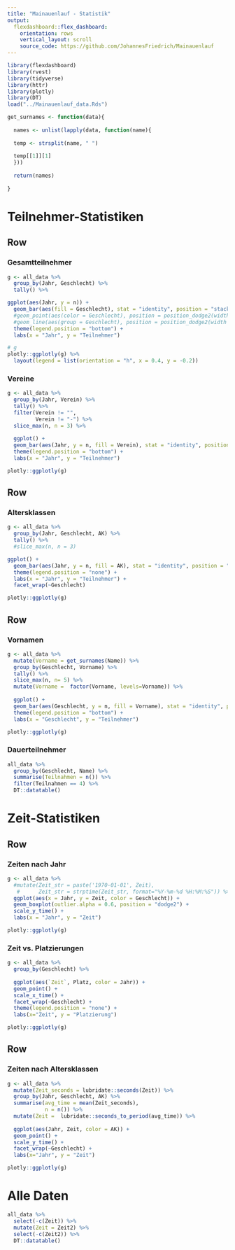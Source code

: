 ```yaml
---
title: "Mainauenlauf - Statistik"
output: 
  flexdashboard::flex_dashboard:
    orientation: rows
    vertical_layout: scroll
    source_code: https://github.com/JohannesFriedrich/Mainauenlauf
---
```


```r
library(flexdashboard)
library(rvest)
library(tidyverse)
library(httr)
library(plotly)
library(DT)
load("../Mainauenlauf_data.Rds")
```

```r
get_surnames <- function(data){
  
  names <- unlist(lapply(data, function(name){
  
  temp <- strsplit(name, " ")
  
  temp[[1]][1]
  }))
  
  return(names)
  
}
```


Teilnehmer-Statistiken
=======================================================================

Row
-----------------------------------------------------------------------

### Gesamtteilnehmer {data-width=300} 

```r
g <- all_data %>% 
  group_by(Jahr, Geschlecht) %>% 
  tally() %>% 

ggplot(aes(Jahr, y = n)) + 
  geom_bar(aes(fill = Geschlecht), stat = "identity", position = "stack") +
  #geom_point(aes(color = Geschlecht), position = position_dodge2(width = 1)) +
  #geom_line(aes(group = Geschlecht), position = position_dodge2(width = 1)) +
  theme(legend.position = "bottom") +
  labs(x = "Jahr", y = "Teilnehmer")

# g
plotly::ggplotly(g) %>% 
  layout(legend = list(orientation = "h", x = 0.4, y = -0.2))

```

### Vereine


```r
g <- all_data %>% 
  group_by(Jahr, Verein) %>% 
  tally() %>% 
  filter(Verein != "",
         Verein != "-") %>% 
  slice_max(n, n = 3) %>% 
  
  ggplot() + 
  geom_bar(aes(Jahr, y = n, fill = Verein), stat = "identity", position = "dodge2") +
  theme(legend.position = "bottom") +
  labs(x = "Jahr", y = "Teilnehmer")

plotly::ggplotly(g)
```



Row
----------------

### Altersklassen {data-width=700}

```r
g <- all_data %>% 
  group_by(Jahr, Geschlecht, AK) %>% 
  tally() %>% 
  #slice_max(n, n = 3)

ggplot() + 
  geom_bar(aes(Jahr, y = n, fill = AK), stat = "identity", position = "dodge2") +
  theme(legend.position = "none") +
  labs(x = "Jahr", y = "Teilnehmer") +
  facet_wrap(~Geschlecht)

plotly::ggplotly(g)
```

Row
--------

### Vornamen

```r
g <- all_data %>% 
  mutate(Vorname = get_surnames(Name)) %>% 
  group_by(Geschlecht, Vorname) %>% 
  tally() %>% 
  slice_max(n, n= 5) %>% 
  mutate(Vorname =  factor(Vorname, levels=Vorname)) %>% 
  
  ggplot() + 
  geom_bar(aes(Geschlecht, y = n, fill = Vorname), stat = "identity", position = "dodge2") +
  theme(legend.position = "bottom") +
  labs(x = "Geschlecht", y = "Teilnehmer")

plotly::ggplotly(g)
```

### Dauerteilnehmer

```r
all_data %>% 
  group_by(Geschlecht, Name) %>% 
  summarise(Teilnahmen = n()) %>% 
  filter(Teilnahmen == 4) %>% 
  DT::datatable()
```

Zeit-Statistiken
=======================================================================

Row
---------

### Zeiten nach Jahr {data-width=500}

```r

g <- all_data %>%
  #mutate(Zeit_str = paste('1970-01-01', Zeit),
   #      Zeit_str = strptime(Zeit_str, format="%Y-%m-%d %H:%M:%S")) %>% 
  ggplot(aes(x = Jahr, y = Zeit, color = Geschlecht)) + 
  geom_boxplot(outlier.alpha = 0.6, position = "dodge2") +
  scale_y_time() +
  labs(x = "Jahr", y = "Zeit")

plotly::ggplotly(g)
```

### Zeit vs. Platzierungen

```r
g <- all_data %>% 
  group_by(Geschlecht) %>% 
  
  ggplot(aes(`Zeit`, Platz, color = Jahr)) +
  geom_point() +
  scale_x_time() +
  facet_wrap(~Geschlecht) +
  theme(legend.position = "none") +
  labs(x="Zeit", y = "Platzierung")

plotly::ggplotly(g)
```

Row
--------

### Zeiten nach Altersklassen

```r
g <- all_data %>% 
  mutate(Zeit_seconds = lubridate::seconds(Zeit)) %>% 
  group_by(Jahr, Geschlecht, AK) %>% 
  summarise(avg_time = mean(Zeit_seconds),
            n = n()) %>% 
  mutate(Zeit =  lubridate::seconds_to_period(avg_time)) %>% 
  
  ggplot(aes(Jahr, Zeit, color = AK)) +
  geom_point() +
  scale_y_time() +
  facet_wrap(~Geschlecht) +
  labs(x="Jahr", y = "Zeit")

plotly::ggplotly(g)
```


Alle Daten
=======================================================================

```r
all_data %>% 
  select(-c(Zeit)) %>%
  mutate(Zeit = Zeit2) %>% 
  select(-c(Zeit2)) %>% 
  DT::datatable()
```

